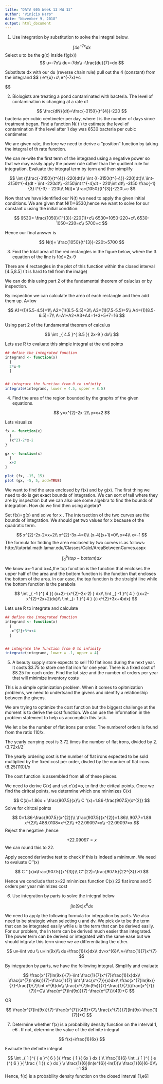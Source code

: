 ---
title: "DATA 605 Week 13 HW 13"
author: "Vinicio Haro"
date: "November 9, 2018"
output: html_document
---
1) Use integration by substitution to solve the integral below.

$$
\int { 4{ e }^{ -7x }dx } 
$$
Select u to be the g(x) inside f(g(x))
$$
u=-7x\\
du=-7dx\\
-\frac{du}{7}=dx
$$

Substitute dx with our du (reverse chain rule) pull out the 4 (constant) from the integrand
$$
\frac{-4}{7} \int { { e }^{ u }du } \\
\frac{-4}{7}e^{u}+c\\
\frac{-4}{7}e^{-7x}+c

$$


2) Biologists are treating a pond contaminated with bacteria. The level of contamination is changing at a rate of

$$
\frac{dN}{dt}=\frac{-3150}{t^{4}}-220
$$
bacteria per cubic centimeter per day, where t is the number of days since treatment began. Find a
function N( t ) to estimate the level of contamination if the level after 1 day was 6530 bacteria per cubic centimeter.

We are given rate, therfore we need to derive a "position" function by taking the integral of th rate function. 

We can re-wite the first term of the integrand using a negative power so that we may easily apply the power rule rather than the quotient rule for integration. Evaluate the integral term by term and then simplify

$$
 \int {(\frac{-3150}{t^{4}}-220)dt}\\
 \int {(-3150{t^{-4}}-220)dt}\\
  \int-3150t^{-4}dt - \int -220dt\\
  -3150\int t^{-4}dt - 220\int dt\\
  -3150 \frac{-1}{3} t^{-3} - 220t\\
N(t)=  \frac{1050}{t^{3}}-220t+c
$$

Now that we have identified our N(t) we need to apply the given initial conditions. We are given that N(1)=6530,hence we want to solve for our constant c using the initial condition

$$
6530=  \frac{1050}{1^{3}}-220(1)+c\\
6530=1050-220+c\\
6530-1050+220=c\\
5700=c
$$

Hence our final answer is 

$$
N(t)=  \frac{1050}{t^{3}}-220t+5700
$$


3) Find the total area of the red rectangles in the figure below, where the 3. equation of the line is f(x)=2x-9

There are 4 rectangles in the plot of this function within the closed interval [4.5,8.5] (It is hard to tell from the image) 

We can do this using part 2 of the fundamental theorem of caluclus or by inspection. 

By inspection we can calculate the area of each rectangle and then add them up. A=lxw

$$
A1=(1)(5.5-4.5)=1\\
A2=(1)(6.5-5.5)=3\\
A3=(1)(7.5-5.5)=5\\
A4=(1)(8.5-6.5)=7\\
A=A1+A2+A3+A4=1+3+5+7=16
$$

Using part 2 of the fundamental theorem of calculus 

$$
\int _{ 4.5 }^{ 8.5 }{ 2x-9 } dx\\
$$

Lets use R to evaluate this simple integral at the end points 
```{r}
## define the integrated function
integrand <- function(x)
  {
  2*x-9
  }


## integrate the function from 0 to infinity
integrate(integrand, lower = 4.5, upper = 8.5)

```


4) Find the area of the region bounded by the graphs of the given equations.

$$
y=x^{2}-2x-2\\
y=x+2
$$

Lets visualize 
```{r}
fx <- function(x)
  {
  (x^2)-2*x-2
}

gx <- function(x)
  {
  x+2
}

plot (fx, -15, 15)
plot (gx, -5, 5, add=TRUE)
```

We want to find the area enclosed by f(x) and by g(x). The first thing we need to do is get exact bounds of integration. We can sort of tell where they are by inspection but we can also use some algebra to find the bounds of integration. How do we find then using algebra? 

Set f(x)=g(x) and solve for x . The intersection of the two curves are the bounds of integration. We should get two values for x because of the quadratic term. 

$$
x^{2}-2x-2=x+2\\
x^{2}-3x-4=0\\
(x-4)(x+1)=0\\
x=4\\
x=-1
$$
The formula for finding the area enclosed by two curves is as follows: 
http://tutorial.math.lamar.edu/Classes/CalcI/AreaBetweenCurves.aspx

$$
\int _{ a }^{ b }{ (top-bottom) } dx
$$

We know a=-1 and b=4,the top function is the function that encloses the upper half of the area and the bottom function is the function that encloses the bottom of the area. In our case, the top function is the straight line while the bottom function is the parabola 

$$
\int _{ -1 }^{ 4 }{ (x+2)-(x^{2}-2x-2) } dx\\
\int _{ -1 }^{ 4 } {(x+2-x^{2}+2x+2)dx}\\
\int _{- 1 }^{ 4 } {(-x^{2}+3x+4)dx}
$$


Lets use R to integrate and calculate 
```{r}
## define the integrated function
integrand <- function(x)
  {
  -x^{2}+3*x+4
  }


## integrate the function from 0 to infinity
integrate(integrand, lower = -1, upper = 4)
```


5) A beauty supply store expects to sell 110 flat irons during the next year. It costs $3.75 to store one flat iron for one year. There is a fixed cost of $8.25 for each order. Find the lot size and the number of orders per year that will minimize inventory costs

This is a simple optimization problem. When it comes to opitmization problems, we need to undertsand the givens and identify a relationship between the givens. 

We are trying to optimize the cost function but the biggest challenge at the moment is to derive the cost function. We can use the information in the problem statement to help us accomplish this task. 

We let x be the number of flat irons per order. The numberof orders is found from the ratio 110/x. 

The yearly carrying cost is 3.72 times the number of flat irons, divided by 2. (3.72x)/2

The yearly ordering cost is the number of flat irons expected to be sold multiplied by the fixed cost per order, divded by the number of flat irons (8.25(110))/x

The cost function is assembled from all of these pieces. 

We need to derive C(x) and set c'(x)=o, to find the ciritcal points. Once we find the ciritcal points, we determine which one minimizes C(x)

$$
C(x)=1.86x + \frac{907.5}{x}\\
C '(x)=1.86-\frac{907.5}{x^{2}}
$$
Solve for ciritcal points 

$$
0=1.86-\frac{907.5}{x^{2}}\\
\frac{907.5}{x^{2}}=1.86\\
907.7=1.86 x^{2}\\
 488.0108=x^{2}\\
 +22.09097=x\\
 -22.09097=x
$$
Reject the negative ,hence

$$
+22.09097=x
$$
We can round this to 22. 

Apply second derivative test to check if this is indeed a minimum. We need to evaluate C''(x)

$$
C ''(x)=\frac{907.5}{x^{3}}\\
C''(22)=\frac{907.5}{22^{3}}>0
$$

Hence we conclude that x=22 minimizes function C(x)
22 flat irons and 5 orders per year minimizes cost 

6) Use integration by parts to solve the integral below

$$
\int { ln(9x)x^{6}dx } 
$$

We need to apply the following formula for integration by parts. We also need to be strategic when selecting u and dv. We pick dv to be the term that can be integrated easily while u is the term that can be derived easily. For our problem, the ln term can be derived much easier than integrated. The power term can be derived or integrated with the same ease but we should intgrate this term since we ae differentiating the other. 

$$
uv-\int vdu \\
u=ln(9x)\\
du=\frac{1}{x}dx\\
dv=x^{6}\\
v=\frac{1}{7}x^{7}
$$

By integration by parts, we have the following integral. Simplify and evaluate 

$$
\frac{x^{7}ln(9x)}{7}-\int \frac{1}{7}x^{7}\frac{1}{x}dx\\
\frac{x^{7}ln(9x)}{7}-\frac{1}{7} \int \frac{x^{7}}{x}dx\\
\frac{x^{7}ln(9x)}{7}-\frac{1}{7}\int x^{6}dx\\
\frac{x^{7}ln(9x)}{7}-\frac{1}{7}(\frac{x^{7}}{7})+C\\
\frac{x^{7}ln(9x)}{7}-\frac{x^{7}}{49}+C
$$

OR

$$
\frac{x^{7}ln(9x)}{7}-\frac{x^{7}}{49}+C\\
\frac{x^{7}}{7}[ln(9x)-\frac{1}{7}]+C
$$

7) Determine whether f(x) is a probability density function on the interval 1, e6 . If not, determine the value of the definite integral

$$
f(x)=\frac{1}{6x}
$$

Evaluate the definite integral

$$
\int _{ 1 }^{ { e }^{ 6 } }{ \frac { 1 }{ 6x } dx } \\
\frac{1}{6} \int _{ 1 }^{ { e }^{ 6 } }{ \frac { 1 }{ x } dx } \\
\frac{1}{6}(ln(e^{6})-ln(1))\\
\frac{1}{6}(6-0)\\
=1
$$
Hence, f(x) is a probability density function on the closed interval [1,e6]






